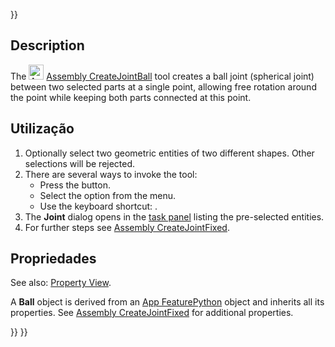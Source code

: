<languages/>
{{UnfinishedDocu{{#translation:}}}}

<div lang="en" dir="ltr" class="mw-content-ltr">
{{Docnav
|[[Assembly_CreateJointSlider|CreateJointSlider]]
|[[Assembly_CreateJointDistance|CreateJointDistance]]
|[[Assembly_Workbench|Assembly]]
|IconL=Assembly_CreateJointSlider.svg
|IconR=Assembly_CreateJointDistance.svg
|IconC=Workbench_Assembly.svg
}}
</div>

<div lang="en" dir="ltr" class="mw-content-ltr">
{{GuiCommand
|Name=Assembly CreateJointBall
|MenuLocation=Assembly → Ball Joint
|Workbenches=[[Assembly_Workbench|Assembly]]
|Shortcut={{KEY|B}}
|Version=1.0
|SeeAlso=
}}
</div>

<div lang="en" dir="ltr" class="mw-content-ltr">
==Description==
</div>

<div lang="en" dir="ltr" class="mw-content-ltr">
The [[Image:Assembly_CreateJointBall.svg|24px]] [[Assembly_CreateJointBall|Assembly CreateJointBall]] tool creates a ball joint (spherical joint) between two selected parts at a single point, allowing free rotation around the point while keeping both parts connected at this point.
</div>

<span id="Usage"></span>
==Utilização==

<div lang="en" dir="ltr" class="mw-content-ltr">
# Optionally select two geometric entities of two different shapes. Other selections will be rejected.
# There are several ways to invoke the tool:
#* Press the {{Button|[[Image:Assembly_CreateJointBall.svg|16px]] [[Assembly_CreateJointBall|Ball Joint]]}} button.
#* Select the {{MenuCommand|Assembly → [[Image:Assembly_CreateJointBall.svg|16px]] Ball Joint}} option from the menu.
#* Use the keyboard shortcut: {{KEY|B}}.
# The '''Joint''' dialog opens in the [[Task_panel|task panel]] listing the pre-selected entities.
# For further steps see [[Assembly_CreateJointFixed#Usage|Assembly CreateJointFixed]].
</div>

<span id="Properties"></span>
==Propriedades==

<div lang="en" dir="ltr" class="mw-content-ltr">
See also: [[Property_View|Property View]].
</div>

<div lang="en" dir="ltr" class="mw-content-ltr">
A '''Ball''' object is derived from an [[App_FeaturePython|App FeaturePython]] object and inherits all its properties. See [[Assembly_CreateJointFixed#Properties|Assembly CreateJointFixed]] for additional properties.
</div>


<div lang="en" dir="ltr" class="mw-content-ltr">
{{Docnav
|[[Assembly_CreateJointSlider|CreateJointSlider]]
|[[Assembly_CreateJointDistance|CreateJointDistance]]
|[[Assembly_Workbench|Assembly]]
|IconL=Assembly_CreateJointSlider.svg
|IconR=Assembly_CreateJointDistance.svg
|IconC=Workbench_Assembly.svg
}}
</div>

{{Assembly_Tools_navi{{#translation:}}}}
{{Userdocnavi{{#translation:}}}}